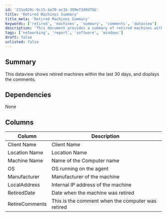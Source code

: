 ```yaml
---
id: '231e029c-9c15-4a70-ac35-399e73d0d7bb'
title: 'Retired Machines Summary'
title_meta: 'Retired Machines Summary'
keywords: ['retired', 'machines', 'summary', 'comments', 'dataview']
description: 'This document provides a summary of retired machines within the last 30 days, displaying relevant comments and details such as client name, location, machine name, operating system, manufacturer, internal IP address, and the date of retirement.'
tags: ['networking', 'report', 'software', 'windows']
draft: false
unlisted: false
---
```

## Summary

This dataview shows retired machines within the last 30 days, and displays the comments.

## Dependencies

None

## Columns

| Column          | Description                                   |
|-----------------|-----------------------------------------------|
| Client Name     | Client Name                                   |
| Location Name   | Location Name                                 |
| Machine Name    | Name of the Computer name                     |
| OS              | OS running on the agent                       |
| Manufacturer    | Manufacturer of the machine                   |
| LocalAddress    | Internal IP address of the machine            |
| RetiredDate     | Date when the machine was retired             |
| RetireComments   | This is the comment when the computer was retired |













